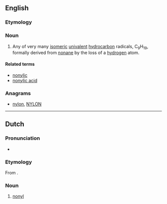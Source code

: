 ==English==

===Etymology===
{{suffix|en|nonane|yl}}

===Noun===
{{en-noun}}

# {{lb|en|organic chemistry}} Any of very many [[isomeric]] [[univalent]] [[hydrocarbon]] radicals, C<sub>9</sub>H<sub>19</sub>, formally derived from [[nonane]] by the loss of a [[hydrogen]] atom.

====Related terms====
* [[nonylic]]
* [[nonylic acid]]

===Anagrams===
* [[nylon#English|nylon]], [[NYLON#English|NYLON]]

----

==Dutch==

===Pronunciation===
* {{IPA|lang=nl|/noːˈnil/}}
{{hyphenation|no|nyl|lang=nl}}

===Etymology===
From {{confix|nl|non|yl}}.

===Noun===
{{nl-noun|n|-|-}}

# {{lb|nl|organic chemistry}} [[#English|nonyl]]